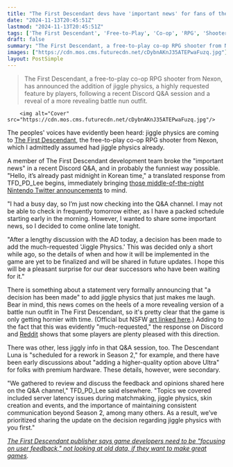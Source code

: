 ```yaml
---
title: "The First Descendant devs have 'important news' for fans of the RPG shooter: 'A decision has been made to add the much-requested 'Jiggle Physics''"
date: "2024-11-13T20:45:51Z"
lastmod: "2024-11-13T20:45:51Z"
tags: ['The First Descendant', 'Free-to-Play', 'Co-op', 'RPG', 'Shooter', 'Nexon', 'Jiggle Physics', 'Discord', 'Reddit']
draft: false
summary: "The First Descendant, a free-to-play co-op RPG shooter from Nexon, has announced the addition of jiggle physics, a highly requested feature by players, following a recent Discord Q&A session and a reveal of a more revealing battle nun outfit."
images: ["https://cdn.mos.cms.futurecdn.net/cDybnAKnJ35ATEPwaFuzq.jpg"]
layout: PostSimple
---
```

> The First Descendant, a free-to-play co-op RPG shooter from Nexon, has announced the addition of jiggle physics, a highly requested feature by players, following a recent Discord Q&A session and a reveal of a more revealing battle nun outfit.


        <img alt="Cover" src="https://cdn.mos.cms.futurecdn.net/cDybnAKnJ35ATEPwaFuzq.jpg"/>
        
The peoples' voices have evidently been heard: jiggle physics are coming to [<u>The First Descendant</u>](https://www.gamesradar.com/the-first-descendant/), the free-to-play co-op RPG shooter from Nexon, which I admittedly assumed had jiggle physics already. 

A member of The First Descendant development team broke the "important news" in a recent Discord Q&A, and in probably the funniest way possible. "Hello, it’s already past midnight in Korean time," a translated response from TFD_PD_Lee begins, immediately bringing [those middle-of-the-night Nintendo Twitter announcements](https://www.gamesradar.com/platforms/nintendo/nintendo-switch-2-will-have-backwards-compatibility-with-switch-games-and-nintendo-switch-online-will-be-coming-back-too/) to mind. 

"I had a busy day, so I’m just now checking into the Q&A channel. I may not be able to check in frequently tomorrow either, as I have a packed schedule starting early in the morning. However, I wanted to share some important news, so I decided to come online late tonight.

"After a lengthy discussion with the AD today, a decision has been made to add the much-requested 'Jiggle Physics.' This was decided only a short while ago, so the details of when and how it will be implemented in the game are yet to be finalized and will be shared in future updates. I hope this will be a pleasant surprise for our dear successors who have been waiting for it."

There is something about a statement very formally announcing that "a decision has been made" to add jiggle physics that just makes me laugh. Bear in mind, this news comes on the heels of a more revealing version of a battle nun outfit in The First Descendant, so it's pretty clear that the game is only getting hornier with time. (Official but NSFW [<u>art linked here</u>](https://x.com/FirstDescendant/status/1850833336383721553).) Adding to the fact that this was evidently "much-requested," the response on Discord and [<u>Reddit</u>](https://www.reddit.com/r/TheFirstDescendant/comments/1gqf9xl/ladies_and_gents_were_officially_getting_jiggle/) shows that some players are plenty pleased with this direction. 

There was other, less jiggly info in that Q&A session, too. The Descendant Luna is "scheduled for a rework in Season 2," for example, and there have been early discussions about "adding a higher-quality option above Ultra" for folks with premium hardware. These details, however, were secondary. 

"We gathered to review and discuss the feedback and opinions shared here on the Q&A channel," TFD_PD_Lee said elsewhere. "Topics we covered included server latency issues during matchmaking, jiggle physics, skin creation and events, and the importance of maintaining consistent communication beyond Season 2, among many others. As a result, we’ve prioritized sharing the update on the decision regarding jiggle physics with you first." 

[<u><em>The First Descendant publisher says game developers need to be "focusing on user feedback," not looking at old data, if they want to make great games</em></u>](https://www.gamesradar.com/games/third-person-shooter/the-first-descendent-publisher-says-game-developers-need-to-be-focusing-on-user-feedback-not-looking-at-old-data-if-they-want-to-make-great-games/)*.*
        